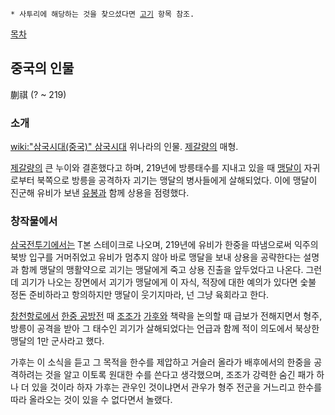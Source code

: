  * 사투리에 해당하는 것을 찾으셨다면 [[고기]] 항목 참조.

[[목차]]
== 중국의 인물 ==
蒯祺
(? ~ 219)

=== 소개 ===
[[wiki:"삼국시대(중국)" 삼국시대]] 위나라의 인물. [[제갈량]]의 매형.

[[제갈량]]의 큰 누이와 결혼했다고 하며, 219년에 방릉태수를 지내고 있을 때 [[맹달]]이 자귀로부터 북쪽으로 방릉을 공격하자 괴기는 맹달의 병사들에게 살해되었다. 이에 맹달이 진군해 유비가 보낸 [[유봉]]과 함께 상용을 점령했다.

=== 창작물에서 ===
[[삼국전투기]]에서는 T본 스테이크로 나오며, 219년에 유비가 한중을 따냄으로써 익주의 북방 입구를 거머쥐었고 유비가 멈추지 않아 바로 맹달을 보내 상용을 공략한다는 설명과 함께 맹달의 맹활약으로 괴기는 맹달에게 죽고 상용 진출을 앞두었다고 나온다. 그런데 괴기가 나오는 장면에서 괴기가 맹달에게 이 자식, 적장에 대한 예의가 있다면 숯불 정돈 준비하라고 항의하지만 맹달이 웃기지마라, 넌 그냥 육회라고 한다.

[[창천항로]]에서 [[한중 공방전]] 때 [[조조]]가 [[가후]]와 책략을 논의할 때 급보가 전해지면서 형주, 방릉이 공격을 받아 그 태수인 괴기가 살해되었다는 언급과 함께 적이 의도에서 북상한 맹달의 1만 군사라고 했다.

가후는 이 소식을 듣고 그 목적을 한수를 제압하고 거슬러 올라가 배후에서의 한중을 공격하려는 것을 알고 이토록 원대한 수를 쓴다고 생각했으며, 조조가 강력한 숨긴 패가 하나 더 있을 것이라 하자 가후는 관우인 것이냐면서 관우가 형주 전군을 거느리고 한수를 따라 올라오는 것이 있을 수 없다면서 놀랬다.
